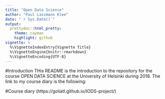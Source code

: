```yaml
---
title: "Open Data Science"
author: "Paul Lassmann Klee"
date: "`r Sys.Date()`"
output:
  prettydoc::html_pretty:
    theme: cayman
    highlight: github
vignette: >
  %\VignetteIndexEntry{Vignette Title}
  %\VignetteEngine{knitr::rmarkdown}
  %\VignetteEncoding{UTF-8}
---
```

#Introduction
THis README is the introduction to the repository for the course OPEN DATA SCIENCE at the University of Helsinki during 2018.
The link to my course diary is the following:

#Course diary
(https://goliatl.github.io/IODS-project/)


<!-- ## Styles -->

<!-- Currently `html_pretty` supports three page themes, `cayman` (the default), -->
<!-- `tactile`, and `architect`. And there are also two syntax highlight styles: -->
<!-- `github` to mimic the syntax highlight on Github, and `vignette` that is used by -->
<!-- `html_vignette`. If no highlight parameter is given, the default style created -->
<!-- by Pandoc will be used. -->

<!-- The theme and highlight styles can be given in the document metadata, -->
<!-- for example: -->

<!-- ```yaml -->
<!-- output: -->
<!--   prettydoc::html_pretty: -->
<!--     theme: cayman -->
<!--     highlight: github -->
<!-- ``` -->

<!-- ## Happy Knitting! -->

<!-- Feel free to use the `knitr` infrastructure with dozens of tunable options in -->
<!-- your package vignette. -->

<!-- ```{r fig.width=6, fig.height=6, fig.align='center'} -->
<!-- set.seed(123) -->
<!-- n <- 1000 -->
<!-- x1  <- matrix(rnorm(n), ncol = 2) -->
<!-- x2  <- matrix(rnorm(n, mean = 3, sd = 1.5), ncol = 2) -->
<!-- x   <- rbind(x1, x2) -->
<!-- head(x) -->
<!-- smoothScatter(x, xlab = "x1", ylab = "x2") -->
<!-- ``` -->

<!-- You can also include code snippets of languages other than R, but note that -->
<!-- the block header has no curly brackets around the language name. -->

<!-- ```cpp -->
<!-- // [[Rcpp::export]] -->
<!-- NumericVector timesTwo(NumericVector x) { -->
<!--     return x * 2; -->
<!-- } -->
<!-- ``` -->

<!-- You can write math expressions, e.g. $Y = X\beta + \epsilon$, -->
<!-- footnotes^[A footnote here.], and tables, e.g. using `knitr::kable()`. -->

<!-- ```{r, echo=FALSE, results='asis'} -->
<!-- knitr::kable(head(iris, 10)) -->
<!-- ``` -->

<!-- ## Stay Tuned -->

<!-- Please visit the [development page](http://github.com/yixuan/prettydoc/) of the  -->
<!-- `prettydoc` package for latest updates and news. Comments, bug reports and -->
<!-- pull requests are always welcome. -->

